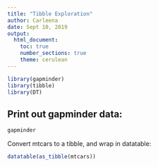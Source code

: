 ```yaml
---
title: "Tibble Exploration"
author: Carleena
date: Sept 10, 2019
output: 
  html_document:
    toc: true
    number_sections: true
    theme: cerulean
---
```

```r
library(gapminder)
library(tibble)
library(DT)
```

## Print out gapminder data:

```r
gapminder
```

<!--this is a comment-->

Convert mtcars to a tibble, and wrap in datatable:

```r
datatable(as_tibble(mtcars))
```

